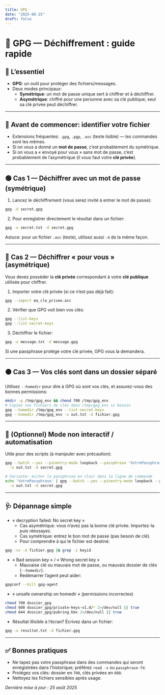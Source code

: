 ```yaml
---
title: GPG
date: "2025-08-25"
draft: false
---
```


# 🔐 GPG — Déchiffrement : guide rapide

## 🎯 L’essentiel

- **GPG**: un outil pour protéger des fichiers/messages.
- Deux modes principaux:
  - **Symétrique**: un mot de passe unique sert à chiffrer et à déchiffrer.
  - **Asymétrique**: chiffré pour une personne avec sa clé publique; seul sa clé privée peut déchiffrer.

---

## 🔎 Avant de commencer: identifier votre fichier

- Extensions fréquentes: `.gpg`, `.pgp`, `.asc` (texte lisible) — les commandes sont les mêmes.
- Si on vous a donné un **mot de passe**, c’est probablement du symétrique.
- Si on vous a « envoyé pour vous » sans mot de passe, c’est probablement de l’asymétrique (il vous faut votre **clé privée**).

---

## 🟢 Cas 1 — Déchiffrer avec un mot de passe (symétrique)

1. Lancez le déchiffrement (vous serez invité à entrer le mot de passe):

```bash
gpg -d secret.gpg
```

2. Pour enregistrer directement le résultat dans un fichier:

```bash
gpg -o secret.txt -d secret.gpg
```

Astuce: pour un fichier `.asc` (texte), utilisez aussi `-d` de la même façon.

---

## 🔵 Cas 2 — Déchiffrer « pour vous » (asymétrique)

Vous devez posséder la **clé privée** correspondant à votre **clé publique** utilisée pour chiffrer.

1. Importer votre clé privée (si ce n’est pas déjà fait):

```bash
gpg --import ma_cle_privee.asc
```

2. Vérifier que GPG voit bien vos clés:

```bash
gpg --list-keys
gpg --list-secret-keys
```

3. Déchiffrer le fichier:

```bash
gpg -o message.txt -d message.gpg
```

Si une passphrase protège votre clé privée, GPG vous la demandera.

---

## 🟠 Cas 3 — Vos clés sont dans un dossier séparé

Utilisez `--homedir` pour dire à GPG où sont vos clés, et assurez-vous des bonnes permissions:

```bash
mkdir -p /tmp/gpg_env && chmod 700 /tmp/gpg_env
# Copiez vos fichiers de clés dans /tmp/gpg_env si besoin
gpg --homedir /tmp/gpg_env --list-secret-keys
gpg --homedir /tmp/gpg_env -o out.txt -d fichier.gpg
```

---

## 🤖 (Optionnel) Mode non interactif / automatisation

Utile pour des scripts (à manipuler avec précaution):

```bash
gpg --batch --yes --pinentry-mode loopback --passphrase 'VotrePassphrase' \
  -o out.txt -d secret.gpg

# Variante: éviter la passphrase en clair dans la ligne de commande
echo 'VotrePassphrase' | gpg --batch --yes --pinentry-mode loopback --passphrase-fd 0 \
  -o out.txt -d secret.gpg
```

---

## 🩺 Dépannage simple

- « decryption failed: No secret key »
  - Cas asymétrique: vous n’avez pas la bonne clé privée. Importez-la puis réessayez.
  - Cas symétrique: entrez le bon mot de passe (pas besoin de clé).
  - Pour comprendre à qui le fichier est destiné:

```bash
gpg -vv -d fichier.gpg |& grep -i keyid
```

- « Bad session key » / « Wrong secret key »
  - Mauvaise clé ou mauvais mot de passe, ou mauvais dossier de clés (`--homedir`).
  - Redémarrer l’agent peut aider:

```bash
gpgconf --kill gpg-agent
```

- « unsafe ownership on homedir » (permissions incorrectes)

```bash
chmod 700 dossier_gpg
chmod 600 dossier_gpg/private-keys-v1.d/* 2>/dev/null || true
chmod 644 dossier_gpg/pubring.kbx 2>/dev/null || true
```

- Résultat illisible à l’écran? Écrivez dans un fichier:

```bash
gpg -o resultat.txt -d fichier.gpg
```

---

## ✅ Bonnes pratiques

- Ne tapez pas votre passphrase dans des commandes qui seront enregistrées dans l’historique; préférez `read -s` ou `passphrase-fd`.
- Protégez vos clés: dossier en `700`, clés privées en `600`.
- Nettoyez les fichiers sensibles après usage.

_Dernière mise à jour : 25 août 2025_
